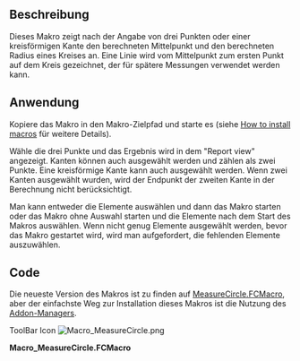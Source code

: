 <languages/>
{{Macro/de
|Name=Macro MeasureCircle|Name/de=Makro Kreis messen
|Icon=Macro_MeasureCircle.png
|Description=Compute the radius of a circle by 3 points or a circular edge
|Author=galou_breizh
|Version=1.0
|Date=2016-04-08
|FCVersion=All
|Download=[https://www.freecadweb.org/wiki/images/b/bd/Macro_MeasureCircle.png ToolBar Icon]
}}

==Beschreibung==

Dieses Makro zeigt nach der Angabe von drei Punkten oder einer kreisförmigen Kante den berechneten Mittelpunkt und den berechneten Radius eines Kreises an.
Eine Linie wird vom Mittelpunkt zum ersten Punkt auf dem Kreis gezeichnet, der für spätere Messungen verwendet werden kann.

{{Codeextralink|https://raw.githubusercontent.com/FreeCAD/FreeCAD-macros/master/Information/MeasureCircle.FCMacro}}

==Anwendung==

Kopiere das Makro in den Makro-Zielpfad und starte es (siehe [[How to install macros/de|How to install macros]] für weitere Details).

Wähle die drei Punkte und das Ergebnis wird in dem "Report view" angezeigt.
Kanten können auch ausgewählt werden und zählen als zwei Punkte.
Eine kreisförmige Kante kann auch ausgewählt werden.
Wenn zwei Kanten ausgewählt wurden, wird der Endpunkt der zweiten Kante in der Berechnung nicht berücksichtigt.

Man kann entweder die Elemente auswählen und dann das Makro starten oder das Makro ohne Auswahl starten und die Elemente nach dem Start des Makros auswählen.
Wenn nicht genug Elemente ausgewählt werden, bevor das Makro gestartet wird, wird man aufgefordert, die fehlenden Elemente auszuwählen.

==Code==

Die neueste Version des Makros ist zu finden auf [https://raw.githubusercontent.com/FreeCAD/FreeCAD-macros/master/Information/MeasureCircle.FCMacro MeasureCircle.FCMacro], aber der einfachste Weg zur Installation dieses Makros ist die Nutzung des [[Std_AddonMgr/de|Addon-Manager]]s.

ToolBar Icon [[Image:Macro_MeasureCircle.png]]

'''Macro_MeasureCircle.FCMacro'''

{{clear}}